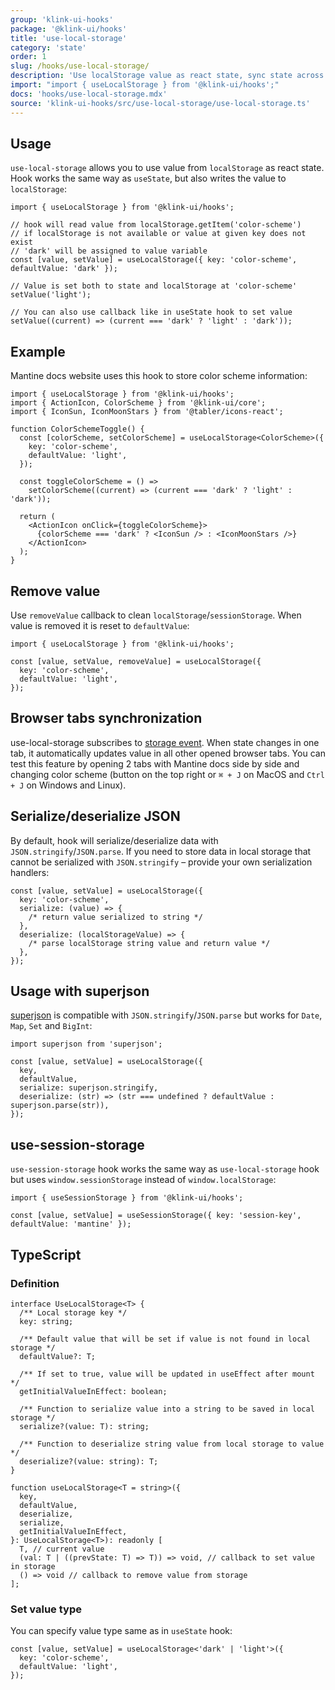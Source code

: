 ```yaml
---
group: 'klink-ui-hooks'
package: '@klink-ui/hooks'
title: 'use-local-storage'
category: 'state'
order: 1
slug: /hooks/use-local-storage/
description: 'Use localStorage value as react state, sync state across opened tabs'
import: "import { useLocalStorage } from '@klink-ui/hooks';"
docs: 'hooks/use-local-storage.mdx'
source: 'klink-ui-hooks/src/use-local-storage/use-local-storage.ts'
---
```


## Usage

`use-local-storage` allows you to use value from `localStorage` as react state.
Hook works the same way as `useState`, but also writes the value to `localStorage`:

```tsx
import { useLocalStorage } from '@klink-ui/hooks';

// hook will read value from localStorage.getItem('color-scheme')
// if localStorage is not available or value at given key does not exist
// 'dark' will be assigned to value variable
const [value, setValue] = useLocalStorage({ key: 'color-scheme', defaultValue: 'dark' });

// Value is set both to state and localStorage at 'color-scheme'
setValue('light');

// You can also use callback like in useState hook to set value
setValue((current) => (current === 'dark' ? 'light' : 'dark'));
```

## Example

Mantine docs website uses this hook to store color scheme information:

```tsx
import { useLocalStorage } from '@klink-ui/hooks';
import { ActionIcon, ColorScheme } from '@klink-ui/core';
import { IconSun, IconMoonStars } from '@tabler/icons-react';

function ColorSchemeToggle() {
  const [colorScheme, setColorScheme] = useLocalStorage<ColorScheme>({
    key: 'color-scheme',
    defaultValue: 'light',
  });

  const toggleColorScheme = () =>
    setColorScheme((current) => (current === 'dark' ? 'light' : 'dark'));

  return (
    <ActionIcon onClick={toggleColorScheme}>
      {colorScheme === 'dark' ? <IconSun /> : <IconMoonStars />}
    </ActionIcon>
  );
}
```

## Remove value

Use `removeValue` callback to clean `localStorage`/`sessionStorage`.
When value is removed it is reset to `defaultValue`:

```tsx
import { useLocalStorage } from '@klink-ui/hooks';

const [value, setValue, removeValue] = useLocalStorage({
  key: 'color-scheme',
  defaultValue: 'light',
});
```

## Browser tabs synchronization

use-local-storage subscribes to [storage event](https://developer.mozilla.org/en-US/docs/Web/API/Window/storage_event).
When state changes in one tab, it automatically updates value in all other opened browser tabs.
You can test this feature by opening 2 tabs with Mantine docs side by side and changing color scheme
(button on the top right or `⌘ + J` on MacOS and `Ctrl + J` on Windows and Linux).

## Serialize/deserialize JSON

By default, hook will serialize/deserialize data with `JSON.stringify`/`JSON.parse`.
If you need to store data in local storage that cannot be serialized with `JSON.stringify`
– provide your own serialization handlers:

```tsx
const [value, setValue] = useLocalStorage({
  key: 'color-scheme',
  serialize: (value) => {
    /* return value serialized to string */
  },
  deserialize: (localStorageValue) => {
    /* parse localStorage string value and return value */
  },
});
```

## Usage with superjson

[superjson](https://github.com/blitz-js/superjson) is compatible with `JSON.stringify`/`JSON.parse` but works for `Date`, `Map`, `Set` and `BigInt`:

```tsx
import superjson from 'superjson';

const [value, setValue] = useLocalStorage({
  key,
  defaultValue,
  serialize: superjson.stringify,
  deserialize: (str) => (str === undefined ? defaultValue : superjson.parse(str)),
});
```

## use-session-storage

`use-session-storage` hook works the same way as `use-local-storage` hook but uses `window.sessionStorage` instead of `window.localStorage`:

```tsx
import { useSessionStorage } from '@klink-ui/hooks';

const [value, setValue] = useSessionStorage({ key: 'session-key', defaultValue: 'mantine' });
```

## TypeScript

### Definition

```tsx
interface UseLocalStorage<T> {
  /** Local storage key */
  key: string;

  /** Default value that will be set if value is not found in local storage */
  defaultValue?: T;

  /** If set to true, value will be updated in useEffect after mount */
  getInitialValueInEffect: boolean;

  /** Function to serialize value into a string to be saved in local storage */
  serialize?(value: T): string;

  /** Function to deserialize string value from local storage to value */
  deserialize?(value: string): T;
}

function useLocalStorage<T = string>({
  key,
  defaultValue,
  deserialize,
  serialize,
  getInitialValueInEffect,
}: UseLocalStorage<T>): readonly [
  T, // current value
  (val: T | ((prevState: T) => T)) => void, // callback to set value in storage
  () => void // callback to remove value from storage
];
```

### Set value type

You can specify value type same as in `useState` hook:

```tsx
const [value, setValue] = useLocalStorage<'dark' | 'light'>({
  key: 'color-scheme',
  defaultValue: 'light',
});
```
